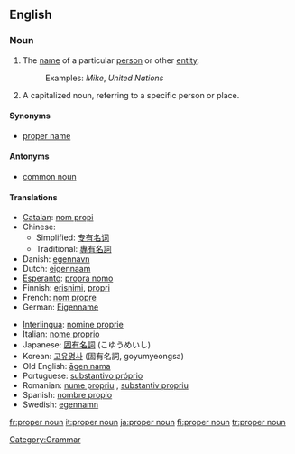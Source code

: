 ==English==
===Noun===
{{wikipedia}}
{{en-noun|sg=[[proper]] [[noun]]}}
# The [[name]] of a particular [[person]] or other [[entity]]. 
#: Examples: ''Mike'', ''United Nations''
#A capitalized noun, referring to a specific person or place.
====Synonyms====
*[[proper name]]
====Antonyms====
*[[common noun]]
====Translations====
{{top}}
*[[Catalan]]: [[nom propi]]
*Chinese:
**Simplified: [[专有名词]]
**Traditional: [[專有名詞]]
*Danish: [[egennavn]]
*Dutch: [[eigennaam]] {{m}}
*[[Esperanto]]: [[propra nomo]]
*Finnish: [[erisnimi]], [[propri]]
*French: [[nom propre]]
*German: [[Eigenname]] {{m}}
{{mid}}
*[[Interlingua]]: [[nomine proprie]]
*Italian: [[nome proprio]]
*Japanese: [[固有名詞]] (こゆうめいし)
*Korean: [[고유명사]] (固有名詞, goyumyeongsa)
*Old English: [[agen nama|āgen nama]] {{m}}
*Portuguese: [[substantivo próprio]]
*Romanian: [[nume propriu]] {{n}}, [[substantiv propriu]] {{n}}
*Spanish: [[nombre propio]]
*Swedish: [[egennamn]]
{{bottom}}

[[Category:Grammar]]

[[fr:proper noun]]
[[it:proper noun]]
[[ja:proper noun]]
[[fi:proper noun]]
[[tr:proper noun]]